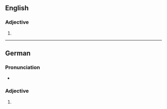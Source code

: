 ==English==

===Adjective===
{{head|en|comparative adjective}}

# {{en-comparative of|abrupt}}

----

==German==

===Pronunciation===
* {{audio|de|De-abrupter.ogg|Audio}}

===Adjective===
{{head|de|adjective form}}

# {{comparative of|de|abrupt}}